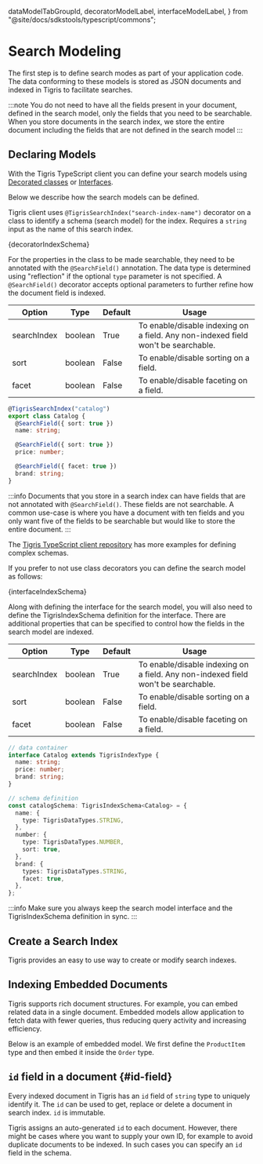   dataModelTabGroupId,
  decoratorModelLabel,
  interfaceModelLabel,
} from "@site/docs/sdkstools/typescript/commons";

# Search Modeling

The first step is to define search modes as part of your application code. The
data conforming to these models is stored as JSON documents and indexed in Tigris
to facilitate searches.

:::note
You do not need to have all the fields present in your document, defined in the
search model, only the fields that you need to be searchable. When you store
documents in the search index, we store the entire document including the fields
that are not defined in the search model
:::

## Declaring Models

With the Tigris TypeScript client you can define your search models using
[Decorated classes](#declare-using-decorators) or [Interfaces](#declare-using-interface).

Below we describe how the search models can be defined.

<Tabs groupId={dataModelTabGroupId}>
<TabItem value={decoratorModelLabel} label={decoratorModelLabel}>

Tigris client uses `@TigrisSearchIndex("search-index-name")` decorator on a class
to identify a schema (search model) for the index. Requires a `string`
input as the name of this search index.

<CodeBlock language="ts">{decoratorIndexSchema}</CodeBlock>

For the properties in the class to be made searchable, they need to be annotated
with the `@SearchField()` annotation. The data type is determined using
"reflection" if the optional `type` parameter is not specified. A `@SearchField()`
decorator accepts optional parameters to further refine how the document field is indexed.

| Option      | Type    | Default | Usage                                                                             |
| ----------- | ------- | ------- | --------------------------------------------------------------------------------- |
| searchIndex | boolean | True    | To enable/disable indexing on a field. Any non-indexed field won't be searchable. |
| sort        | boolean | False   | To enable/disable sorting on a field.                                             |
| facet       | boolean | False   | To enable/disable faceting on a field.                                            |

```ts
@TigrisSearchIndex("catalog")
export class Catalog {
  @SearchField({ sort: true })
  name: string;

  @SearchField({ sort: true })
  price: number;

  @SearchField({ facet: true })
  brand: string;
}
```

:::info
Documents that you store in a search index can have fields that are not annotated
with `@SearchField()`. These fields are not searchable. A common use-case is
where you have a document with ten fields and you only want five of the fields
to be searchable but would like to store the entire document.
:::

The [Tigris TypeScript client repository](https://github.com/tigrisdata/tigris-client-ts/tree/main/src/__tests__/fixtures/schema/search)
has more examples for defining complex schemas.

</TabItem>
<TabItem value={interfaceModelLabel} label={interfaceModelLabel}>

If you prefer to not use class decorators you can define the search model as follows:

<CodeBlock language="ts">{interfaceIndexSchema}</CodeBlock>

Along with defining the interface for the search model, you will also need to
define the TigrisIndexSchema definition for the interface. There are additional
properties that can be specified to control how the fields in the search model
are indexed.

| Option      | Type    | Default | Usage                                                                             |
| ----------- | ------- | ------- | --------------------------------------------------------------------------------- |
| searchIndex | boolean | True    | To enable/disable indexing on a field. Any non-indexed field won't be searchable. |
| sort        | boolean | False   | To enable/disable sorting on a field.                                             |
| facet       | boolean | False   | To enable/disable faceting on a field.                                            |

```ts
// data container
interface Catalog extends TigrisIndexType {
  name: string;
  price: number;
  brand: string;
}

// schema definition
const catalogSchema: TigrisIndexSchema<Catalog> = {
  name: {
    type: TigrisDataTypes.STRING,
  },
  number: {
    type: TigrisDataTypes.NUMBER,
    sort: true,
  },
  brand: {
    types: TigrisDataTypes.STRING,
    facet: true,
  },
};
```

:::info
Make sure you always keep the search model interface and the TigrisIndexSchema
definition in sync.
:::

</TabItem>
</Tabs>

## Create a Search Index

Tigris provides an easy to use way to create or modify search indexes.

<TSDataModels
  decoratorExample={createWithDecorator}
  interfaceExample={createWithInterface}
/>

## Indexing Embedded Documents

Tigris supports rich document structures. For example, you can embed related
data in a single document. Embedded models allow application to fetch data with
fewer queries, thus reducing query activity and increasing efficiency.

Below is an example of embedded model. We first define the `ProductItem` type
and then embed it inside the `Order` type.

<TSDataModels
  decoratorExample={embeddedWithDecorator}
  interfaceExample={embeddedWithInterface}
/>

## `id` field in a document {#id-field}

Every indexed document in Tigris has an `id` field of `string` type to uniquely
identify it. The `id` can be used to get, replace or delete a document in search
index. `id` is immutable.

Tigris assigns an auto-generated `id` to each document. However, there might be
cases where you want to supply your own ID, for example to avoid duplicate
documents to be indexed. In such cases you can specify an `id` field in the schema.
